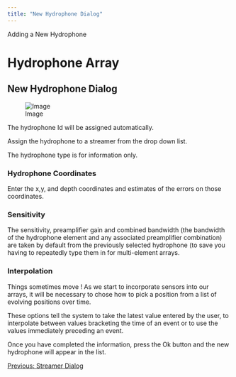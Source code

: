 ```yaml
---
title: "New Hydrophone Dialog"
---
```

 Adding a New Hydrophone  

Hydrophone Array
================

New Hydrophone Dialog
---------------------

  

![Image](./Images/NewHydrophone.png)  
  

The hydrophone Id will be assigned automatically.

Assign the hydrophone to a streamer from the drop down list.

The hydrophone type is for information only.

  

### Hydrophone Coordinates

Enter the x,y, and depth coordinates and estimates of the errors on those coordinates.

  

### Sensitivity

The sensitivity, preamplifier gain and combined bandwidth (the bandwidth of the hydrophone element and any associated preamplifier combination) are taken by default from the previously selected hydrophone (to save you having to repeatedly type them in for multi-element arrays.

  

### Interpolation

Things sometimes move ! As we start to incorporate sensors into our arrays, it will be necessary to chose how to pick a position from a list of evolving positions over time.

These options tell the system to take the latest value entered by the user, to interpolate between values bracketing the time of an event or to use the values immediately preceding an event.

Once you have completed the information, press the Ok button and the new hydrophone will appear in the list.

[Previous: Streamer Dialog](Array_NewStreamer.html)